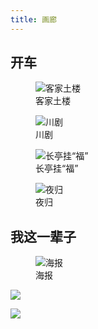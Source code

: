 ```yaml
---
title: 画廊
---
```


::: {.panel-tabset}

## 开车

::: {layout-nrow=2 layout-valign="bottom"}
![客家土楼](docs/images/kai-che/土楼.JPG)

![川剧](docs/images/kai-che/川剧.JPG)

![长亭挂“福”](docs/images/kai-che/长亭凭栏.JPG)

![夜归](docs/images/kai-che/夜归.JPG)
:::

## 我这一辈子

::: {layout="[40, 60]"}
![海报](docs/images/wo-zhe-yi-bei-zi/海报.webp)

::: {layout-nrow=2}
![](docs/images/wo-zhe-yi-bei-zi/纠纷.PNG)

![](docs/images/wo-zhe-yi-bei-zi/拷问.webp)
:::
:::

:::

